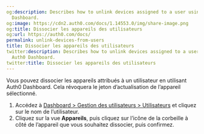 ```yaml
---
og:description: Describes how to unlink devices assigned to a user using the Auth0
  Dashboard.
og:image: https://cdn2.auth0.com/docs/1.14553.0/img/share-image.png
og:title: Dissocier les appareils des utilisateurs
og:url: https://auth0.com/docs/
permalink: unlink-devices-from-users
title: Dissocier les appareils des utilisateurs
twitter:description: Describes how to unlink devices assigned to a user using the
  Auth0 Dashboard.
twitter:title: Dissocier les appareils des utilisateurs
---
```


Vous pouvez dissocier les appareils attribués à un utilisateur en utilisant Auth0 Dashboard. Cela révoquera le jeton d’actualisation de l’appareil sélectionné.

1. Accédez à [Dashboard > Gestion des utilisateurs > Utilisateurs](%24%7Bmanage_url%7D/#/users) et cliquez sur le nom de l’utilisateur.
2. Cliquez sur la vue **Appareils**, puis cliquez sur l’icône de la corbeille à côté de l’appareil que vous souhaitez dissocier, puis confirmez.